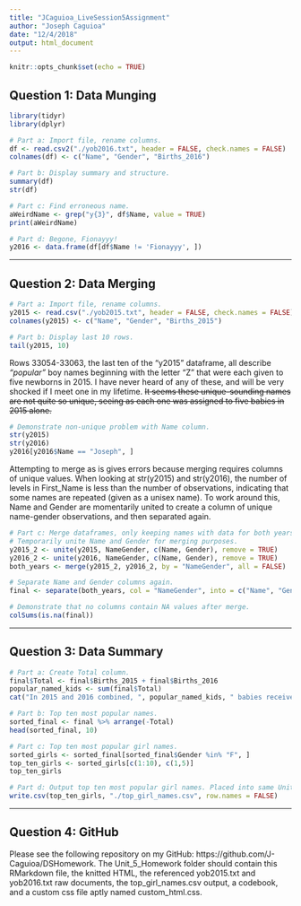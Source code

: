 ```yaml
---
title: "JCaguioa_LiveSession5Assignment"
author: "Joseph Caguioa"
date: "12/4/2018"
output: html_document
---
```


```r
knitr::opts_chunk$set(echo = TRUE)
```

## Question 1: Data Munging

```r

library(tidyr)
library(dplyr)

# Part a: Import file, rename columns.
df <- read.csv2("./yob2016.txt", header = FALSE, check.names = FALSE)
colnames(df) <- c("Name", "Gender", "Births_2016")

# Part b: Display summary and structure.
summary(df)
str(df)

# Part c: Find erroneous name.
aWeirdName <- grep("y{3}", df$Name, value = TRUE)
print(aWeirdName)

# Part d: Begone, Fionayyy!
y2016 <- data.frame(df[df$Name != 'Fionayyy', ])

```

***

## Question 2: Data Merging

```r

# Part a: Import file, rename columns.
y2015 <- read.csv("./yob2015.txt", header = FALSE, check.names = FALSE)
colnames(y2015) <- c("Name", "Gender", "Births_2015")

# Part b: Display last 10 rows.
tail(y2015, 10)

```

Rows 33054-33063, the last ten of the "y2015" dataframe, all describe _"popular"_ boy names beginning with the letter "Z" that were each given to five newborns in 2015. I have never heard of any of these, and will be very shocked if I meet one in my lifetime. ~~It seems these unique-sounding names are not quite so unique, seeing as each one was assigned to five babies in 2015 alone.~~

```r

# Demonstrate non-unique problem with Name column.
str(y2015)
str(y2016)
y2016[y2016$Name == "Joseph", ]

```

Attempting to merge as is gives errors because merging requires columns of unique values. When looking at str(y2015) and str(y2016), the number of levels in First_Name is less than the number of observations, indicating that some names are repeated (given as a unisex name). To work around this, Name and Gender are momentarily united to create a column of unique name-gender observations, and then separated again.

```r

# Part c: Merge dataframes, only keeping names with data for both years.
# Temporarily unite Name and Gender for merging purposes.
y2015_2 <- unite(y2015, NameGender, c(Name, Gender), remove = TRUE)
y2016_2 <- unite(y2016, NameGender, c(Name, Gender), remove = TRUE)
both_years <- merge(y2015_2, y2016_2, by = "NameGender", all = FALSE)

# Separate Name and Gender columns again.
final <- separate(both_years, col = "NameGender", into = c("Name", "Gender"), sep = "_", remove = TRUE)

# Demonstrate that no columns contain NA values after merge.
colSums(is.na(final))

```

***

## Question 3: Data Summary

```r

# Part a: Create Total column.
final$Total <- final$Births_2015 + final$Births_2016
popular_named_kids <- sum(final$Total)
cat("In 2015 and 2016 combined, ", popular_named_kids, " babies received popular names!", sep = "")

# Part b: Top ten most popular names.
sorted_final <- final %>% arrange(-Total)
head(sorted_final, 10)

# Part c: Top ten most popular girl names.
sorted_girls <- sorted_final[sorted_final$Gender %in% "F", ]
top_ten_girls <- sorted_girls[c(1:10), c(1,5)]
top_ten_girls

# Part d: Output top ten most popular girl names. Placed into same Unit_5_Homework folder.
write.csv(top_ten_girls, "./top_girl_names.csv", row.names = FALSE)

```

***

## Question 4: GitHub

Please see the following repository on my GitHub: https://github.com/J-Caguioa/DSHomework. The Unit_5_Homework folder should contain this RMarkdown file, the knitted HTML, the referenced yob2015.txt and yob2016.txt raw documents, the top_girl_names.csv output, a codebook, and a custom css file aptly named custom_html.css.
